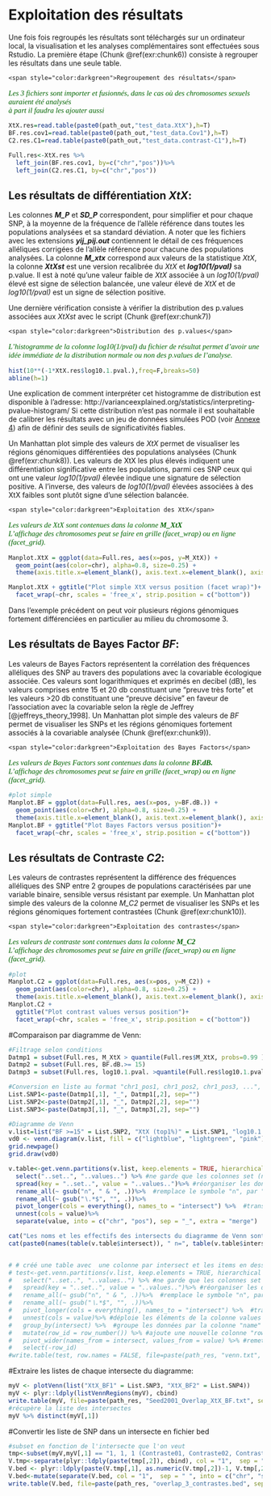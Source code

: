 # Exploitation des résultats {-}

Une fois fois regroupés les résultats sont téléchargés sur un ordinateur local, la visualisation et les analyses complémentaires sont effectuées sous Rstudio.
La première étape (Chunk \@ref(exr:chunk6)) consiste à regrouper les résultats dans une seule table.

```exercise
<span style="color:darkgreen">Regroupement des résultats</span>
```
<p style="font-family: calibri; font-size:11pt; font-style:italic; color:darkgreen">
Les 3 fichiers sont importer et fusionnés, dans le cas où des chromosomes sexuels auraient été analysés<br>
à part il faudra les ajouter aussi<br>
</p>
```r
XtX.res=read.table(paste0(path_out,"test_data.XtX"),h=T)
BF.res.cov1=read.table(paste0(path_out,"test_data.Cov1"),h=T)
C2.res.C1=read.table(paste0(path_out,"test_data.contrast-C1"),h=T)

Full.res<-XtX.res %>%
  left_join(BF.res.cov1, by=c("chr","pos"))%>%
  left_join(C2.res.C1, by=c("chr","pos"))

```

## Les résultats de différentiation _XtX_: {-}
Les colonnes **_M_P_** et **_SD_P_** correspondent, pour simplifier et pour chaque SNP, à la moyenne de la fréquence de l'allèle référence dans toutes les populations analysées et sa standard déviation. A noter que les fichiers avec les extensions **_yij_pij.out_** contiennent le détail de ces fréquences alléliques corrigées de l'allèle référence pour chacune des populations analysées.
La colonne **_M_xtx_** correspond aux valeurs de la statistique _XtX_, la colonne **_XtXst_** est une version recalibrée du _XtX_ et **_log10(1/pval)_** sa p.value.
Il est à noté qu'une valeur faible de _XtX_ associée à un _log10(1/pval)_ élevé est signe de sélection balancée, une valeur élevé de _XtX_ et de _log10(1/pval)_ est un signe de sélection positive.

Une dernière vérification consiste à vérifier la distribution des p.values associées aux _XtXst_ avec le script (Chunk \@ref(exr:chunk7))

```exercise
<span style="color:darkgreen">Distribution des p.values</span>
```
<p style="font-family: calibri; font-size:11pt; font-style:italic; color:darkgreen">
L'histogramme de la colonne _log10(1/pval)_ du fichier de résultat permet d'avoir une idée immédiate de la distribution normale ou non des p.values de l'analyse.<br>
</p>
```r
hist(10**(-1*XtX.res$log10.1.pval.),freq=F,breaks=50)
abline(h=1)
```
Une explication de comment interpréter cet histogramme de distribution est disponible à l'adresse:
http://varianceexplained.org/statistics/interpreting-pvalue-histogram/
Si cette distribution n’est pas normale il est souhaitable de calibrer les  résultats avec un jeu de données simulées POD (voir [Annexe 4](#An4)) afin de définir des seuils de significativités fiables.

Un Manhattan plot simple des valeurs de _XtX_ permet de visualiser les régions génomiques différentiées des populations analysées (Chunk \@ref(exr:chunk8)).
Les valeurs de XtX les plus élevés indiquent une différentiation significative entre les populations, parmi ces SNP ceux qui ont une valeur _log10(1/pval)_ élevée indique une signature de sélection positive. A l'inverse, des valeurs de _log10(1/pval)_ élevées associées à des XtX faibles sont plutôt signe d'une sélection balancée.

```exercise
<span style="color:darkgreen">Exploitation des XtX</span>
```
<p style="font-family: calibri; font-size:11pt; font-style:italic; color:darkgreen">
Les valeurs de _XtX_ sont contenues dans la colonne **_M_XtX_**<br>
L'affichage des chromosomes peut se faire en grille (facet_wrap) ou en ligne (facet_grid).<br>
</p>
```r
Manplot.XtX = ggplot(data=Full.res, aes(x=pos, y=M_XtX)) +
  geom_point(aes(color=chr), alpha=0.8, size=0.25) +
  theme(axis.title.x=element_blank(), axis.text.x=element_blank(), axis.ticks.x=element_blank())

Manplot.XtX + ggtitle("Plot simple XtX versus position (facet wrap)")+
  facet_wrap(~chr, scales = 'free_x', strip.position = c("bottom"))
```

Dans l'exemple précédent on peut voir plusieurs régions génomiques fortement différenciées en particulier au milieu du chromosome 3.

## Les résultats de Bayes Factor _BF_: {-}

Les valeurs de Bayes Factors représentent la corrélation des fréquences alléliques des SNP au travers des populations avec la covariable écologique associée.
Ces valeurs sont logarithmiques et exprimés en decibel (dB), les valeurs comprises entre 15 et 20 db constituant une "preuve très forte" et les valeurs >20 db constituant une "preuve décisive" en faveur de l'association avec la covariable selon la règle de Jeffrey [@jeffreys_theory_1998].
Un Manhattan plot simple des valeurs de _BF_ permet de visualiser les SNPs et les régions génomiques fortement associés à la covariable analysée (Chunk \@ref(exr:chunk9)).

```exercise
<span style="color:darkgreen">Exploitation des Bayes Factors</span>
```
<p style="font-family: calibri; font-size:11pt; font-style:italic; color:darkgreen">
Les valeurs de Bayes Factors sont contenues dans la colonne **_BF.dB._**<br>
L'affichage des chromosomes peut se faire en grille (facet_wrap) ou en ligne (facet_grid).<br>
</p>
```r
#plot simple
Manplot.BF = ggplot(data=Full.res, aes(x=pos, y=BF.dB.)) +
  geom_point(aes(color=chr), alpha=0.8, size=0.25) +
  theme(axis.title.x=element_blank(), axis.text.x=element_blank(), axis.ticks.x=element_blank())
Manplot.BF + ggtitle("Plot Bayes Factors versus position")+
  facet_wrap(~chr, scales = 'free_x', strip.position = c("bottom"))
```

## Les résultats de Contraste _C2_: {-}

Les valeurs de contrastes représentent la différence des fréquences alléliques des SNP entre 2 groupes de populations caractérisées par une variable binaire, sensible versus résistant par exemple.
Un Manhattan plot simple des valeurs de la colonne _M_C2_ permet de visualiser les SNPs et les régions génomiques fortement contrastées (Chunk \@ref(exr:chunk10)).

```exercise
<span style="color:darkgreen">Exploitation des contrastes</span>
```
<p style="font-family: calibri; font-size:11pt; font-style:italic; color:darkgreen">
Les valeurs de contraste sont contenues dans la colonne **_M_C2_**<br>
L'affichage des chromosomes peut se faire en grille (facet_wrap) ou en ligne (facet_grid).<br>
</p>
```r
#plot
Manplot.C2 = ggplot(data=Full.res, aes(x=pos, y=M_C2)) +
  geom_point(aes(color=chr), alpha=0.8, size=0.25) +
  theme(axis.title.x=element_blank(), axis.text.x=element_blank(), axis.ticks.x=element_blank())
Manplot.C2 +
  ggtitle("Plot contrast values versus position")+
  facet_wrap(~chr, scales = 'free_x', strip.position = c("bottom"))
```

#Comparaison par diagramme de Venn:
```r
#Filtrage selon conditions
Datmp1 = subset(Full.res, M_XtX > quantile(Full.res$M_XtX, probs=0.99 ))
Datmp2 = subset(Full.res, BF.dB.>= 15)
Datmp3 = subset(Full.res, log10.1.pval. >quantile(Full.res$log10.1.pval., probs=0.99))

#Conversion en liste au format "chr1_pos1, chr1_pos2, chr1_pos3, ...", 
List.SNP1<-paste(Datmp1[,1], "_", Datmp1[,2], sep="")
List.SNP2<-paste(Datmp2[,1], "_", Datmp2[,2], sep="")
List.SNP3<-paste(Datmp3[,1], "_", Datmp3[,2], sep="")

```


```r
#Diagramme de Venn
v.list=list("BF >=15" = List.SNP2, "XtX (top1%)" = List.SNP1, "log10.1.pval. (top 1%)" = List.SNP3)
vd0 <- venn.diagram(v.list, fill = c("lightblue", "lightgreen", "pink"), cat.col = c("blue", "darkgreen", "red"), fontface = "bold", filename = NULL)
grid.newpage()
grid.draw(vd0)

v.table<-get.venn.partitions(v.list, keep.elements = TRUE, hierarchical = TRUE)%>% #extrait les tables des intersects
  select("..set..", "..values..") %>% #ne garde que les colonnes set (nom de l'intersect) et values (liste des éléments de l'intersect)
  spread(key = "..set..", value = "..values..")%>% #réorganiser les données en 2 colonnes distinctes 
  rename_all(~ gsub("∩", " & ", .))%>%  #remplace le symbole "∩", par " & " dans les noms d'intersects
  rename_all(~ gsub("∖.*$", "", .))%>%
  pivot_longer(cols = everything(), names_to = "intersect") %>%  #transpose/pivote les colonnes
  unnest(cols = value)%>%
  separate(value, into = c("chr", "pos"), sep = "_", extra = "merge")

cat("Les noms et les effectifs des intersects du diagramme de Venn sont :\n")
cat(paste0(names(table(v.table$intersect)), " n=", table(v.table$intersect)), sep = "\n")


# # créé une table avec  une colonne par intersect et les items en dessous
# test<-get.venn.partitions(v.list, keep.elements = TRUE, hierarchical = TRUE)%>% #extrait les tables des intersects
#   select("..set..", "..values..") %>% #ne garde que les colonnes set (nom de l'intersect) et values (liste des éléments de l'intersect)
#   spread(key = "..set..", value = "..values..")%>% #réorganiser les données en 2 colonnes distinctes
#   rename_all(~ gsub("∩", " & ", .))%>%  #remplace le symbole "∩", par " & " dans les noms d'intersects
#   rename_all(~ gsub("∖.*$", "", .))%>%
#   pivot_longer(cols = everything(), names_to = "intersect") %>%  #transpose/pivote les colonnes
#   unnest(cols = value)%>% #déploie les éléments de la colonne values
#   group_by(intersect) %>%  #groupe les données par la colonne "name"
#   mutate(row_id = row_number()) %>% #ajoute une nouvelle colonne "row_id" qui contient le numéro de ligne de chaque groupe.
#   pivot_wider(names_from = intersect, values_from = value) %>% #remet les données avec les valeurs de chaque groupe "name" dans des colonnes séparées
#   select(-row_id)
#write.table(test, row.names = FALSE, file=paste(path_res, "venn.txt", sep=""), quote = FALSE, sep = "\t")
```


#Extraire les listes de chaque intersecte du diagramme:
```r
myV <- plotVenn(list("XtX_BF1" = List.SNP3, "XtX_BF2" = List.SNP4))
myV <- plyr::ldply(listVennRegions(myV), cbind)
write.table(myV, file=paste(path_res, "Seed2001_Overlap_XtX_BF.txt", sep=""), quote = FALSE, sep = "\t", row.names = FALSE)
#récupère la liste des intersectes
myV %>% distinct(myV[,1])
```
#Convertir les liste de SNP dans un intersecte en fichier bed
```r
#subset en fonction de l'intersecte que l'on veut
tmp<-subset(myV,myV[,1] == "1, 1, 1 (Contraste01, Contraste02, Contraste03)")
V.tmp<-separate(plyr::ldply(paste(tmp[,2]), cbind), col = "1",  sep = "_", into = c("chr", "pos"))
V.bed <- plyr::ldply(paste(V.tmp[,1], as.numeric(V.tmp[,2])-1, V.tmp[,2]), cbind)
V.bed<-mutate(separate(V.bed, col = "1",  sep = " ", into = c("chr", "start", "end")))
write.table(V.bed, file=paste(path_res, "overlap_3_contrastes.bed", sep=""), quote = FALSE, sep = "\t", row.names = FALSE)
```
